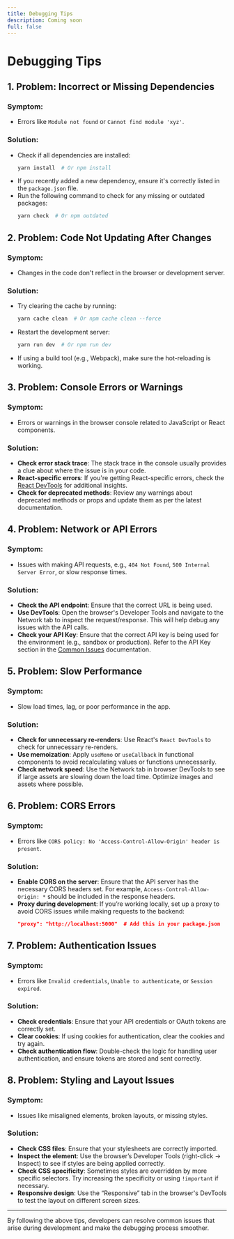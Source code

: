 ```yaml
---
title: Debugging Tips
description: Coming soon
full: false
---
```

# Debugging Tips

## 1. Problem: Incorrect or Missing Dependencies
### Symptom:
- Errors like `Module not found` or `Cannot find module 'xyz'`.

### Solution:
- Check if all dependencies are installed:
    ```bash
    yarn install  # Or npm install
    ```
- If you recently added a new dependency, ensure it's correctly listed in the `package.json` file.
- Run the following command to check for any missing or outdated packages:
    ```bash
    yarn check  # Or npm outdated
    ```

## 2. Problem: Code Not Updating After Changes
### Symptom:
- Changes in the code don't reflect in the browser or development server.

### Solution:
- Try clearing the cache by running:
    ```bash
    yarn cache clean  # Or npm cache clean --force
    ```
- Restart the development server:
    ```bash
    yarn run dev  # Or npm run dev
    ```
- If using a build tool (e.g., Webpack), make sure the hot-reloading is working.

## 3. Problem: Console Errors or Warnings
### Symptom:
- Errors or warnings in the browser console related to JavaScript or React components.

### Solution:
- **Check error stack trace**: The stack trace in the console usually provides a clue about where the issue is in your code.
- **React-specific errors**: If you're getting React-specific errors, check the [React DevTools](https://reactjs.org/blog/2020/09/22/introducing-the-new-react-devtools.html) for additional insights.
- **Check for deprecated methods**: Review any warnings about deprecated methods or props and update them as per the latest documentation.

## 4. Problem: Network or API Errors
### Symptom:
- Issues with making API requests, e.g., `404 Not Found`, `500 Internal Server Error`, or slow response times.

### Solution:
- **Check the API endpoint**: Ensure that the correct URL is being used.
- **Use DevTools**: Open the browser's Developer Tools and navigate to the Network tab to inspect the request/response. This will help debug any issues with the API calls.
- **Check your API Key**: Ensure that the correct API key is being used for the environment (e.g., sandbox or production). Refer to the API Key section in the [Common Issues](#common-issues-and-solutions) documentation.

## 5. Problem: Slow Performance
### Symptom:
- Slow load times, lag, or poor performance in the app.

### Solution:
- **Check for unnecessary re-renders**: Use React's `React DevTools` to check for unnecessary re-renders.
- **Use memoization**: Apply `useMemo` or `useCallback` in functional components to avoid recalculating values or functions unnecessarily.
- **Check network speed**: Use the Network tab in browser DevTools to see if large assets are slowing down the load time. Optimize images and assets where possible.

## 6. Problem: CORS Errors
### Symptom:
- Errors like `CORS policy: No 'Access-Control-Allow-Origin' header is present`.

### Solution:
- **Enable CORS on the server**: Ensure that the API server has the necessary CORS headers set. For example, `Access-Control-Allow-Origin: *` should be included in the response headers.
- **Proxy during development**: If you’re working locally, set up a proxy to avoid CORS issues while making requests to the backend:
    ```json
    "proxy": "http://localhost:5000"  # Add this in your package.json
    ```

## 7. Problem: Authentication Issues
### Symptom:
- Errors like `Invalid credentials`, `Unable to authenticate`, or `Session expired`.

### Solution:
- **Check credentials**: Ensure that your API credentials or OAuth tokens are correctly set.
- **Clear cookies**: If using cookies for authentication, clear the cookies and try again.
- **Check authentication flow**: Double-check the logic for handling user authentication, and ensure tokens are stored and sent correctly.

## 8. Problem: Styling and Layout Issues
### Symptom:
- Issues like misaligned elements, broken layouts, or missing styles.

### Solution:
- **Check CSS files**: Ensure that your stylesheets are correctly imported.
- **Inspect the element**: Use the browser’s Developer Tools (right-click -> Inspect) to see if styles are being applied correctly.
- **Check CSS specificity**: Sometimes styles are overridden by more specific selectors. Try increasing the specificity or using `!important` if necessary.
- **Responsive design**: Use the “Responsive” tab in the browser's DevTools to test the layout on different screen sizes.

---

By following the above tips, developers can resolve common issues that arise during development and make the debugging process smoother.
